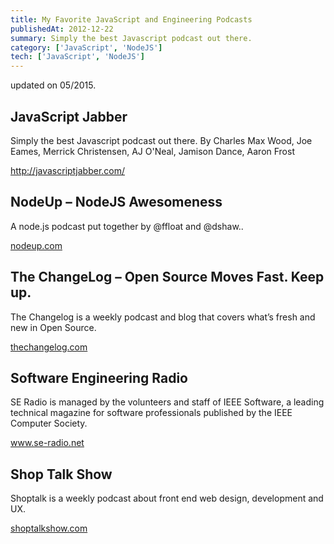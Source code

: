 ```yaml
---
title: My Favorite JavaScript and Engineering Podcasts
publishedAt: 2012-12-22
summary: Simply the best Javascript podcast out there. 
category: ['JavaScript', 'NodeJS']
tech: ['JavaScript', 'NodeJS']
---
```


updated on 05/2015.

## JavaScript Jabber

Simply the best Javascript podcast out there. 
By Charles Max Wood, Joe Eames, Merrick Christensen, AJ O'Neal, Jamison Dance, Aaron Frost 

<a href="http://javascriptjabber.com/" target="_blank">http://javascriptjabber.com/</a>    


## NodeUp &#8211; NodeJS Awesomeness

A node.js podcast put together by @ffloat and @dshaw..

<a href="http://nodeup.com/" target="_blank">nodeup.com</a>  


## The ChangeLog &#8211; Open Source Moves Fast. Keep up.

The Changelog is a weekly podcast and blog that covers what&#8217;s fresh and new in Open Source.

<a href="http://thechangelog.com/" target="_blank">thechangelog.com</a>


## Software Engineering Radio

SE Radio is managed by the volunteers and staff of IEEE Software, a leading technical magazine for software professionals published by the IEEE Computer Society.

<a href="http://www.se-radio.net/" target="_blank">www.se-radio.net</a>

## Shop Talk Show

Shoptalk is a weekly podcast about front end web design, development and UX.

<a href="http://shoptalkshow.com/" target="_blank">shoptalkshow.com</a>
